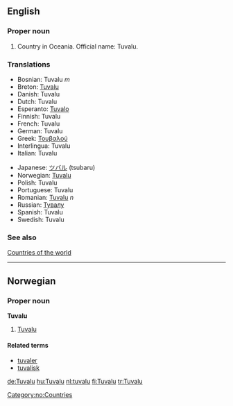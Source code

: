 ==English==
===Proper noun===
# Country in Oceania. Official name: Tuvalu.
===Translations===
{{top}}
*Bosnian: Tuvalu ''m''
*Breton: [[Tuvalu]]
*Danish: Tuvalu
*Dutch: Tuvalu
*Esperanto: [[Tuvalo]]
*Finnish: Tuvalu
*French: Tuvalu
*German: Tuvalu
*Greek: [[Τουβαλού]]
*Interlingua: Tuvalu
*Italian: Tuvalu
{{mid}}
*Japanese: [[ツバル]] (tsubaru)
*Norwegian: [[#Norwegian|Tuvalu]]
*Polish: Tuvalu
*Portuguese: Tuvalu
*Romanian: [[Tuvalu]] ''n''
*Russian: [[Тувалу]]
*Spanish: Tuvalu
*Swedish: Tuvalu
{{bottom}}

===See also===
[[Countries of the world]]

----
==Norwegian==
===Proper noun===
[[Category:no:Countries]]
'''Tuvalu'''
#[[#English|Tuvalu]]
====Related terms====
*[[tuvaler]]
*[[tuvalisk]]

[[de:Tuvalu]]
[[hu:Tuvalu]]
[[nl:tuvalu]]
[[fi:Tuvalu]]
[[tr:Tuvalu]]